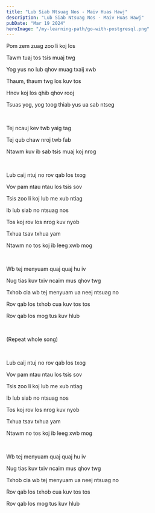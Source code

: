 ```yaml
---
title: "Lub Siab Ntsuag Nos - Maiv Huas Hawj"
description: "Lub Siab Ntsuag Nos - Maiv Huas Hawj"
pubDate: "Mar 19 2024"
heroImage: "/my-learning-path/go-with-postgresql.png"
---
```


Pom zem zuag zoo li koj los

Tawm tuaj tos tsis muaj twg

Yog yus no lub qhov muag txaij xwb

Thaum, thaum twg los kuv tos

Hnov koj los qhib qhov rooj

Tsuas yog, yog toog thiab yus ua sab ntseg

<br />

Tej ncauj kev twb yaig tag

Tej qub chaw nroj twb fab

Ntawm kuv ib sab tsis muaj koj nrog

<br />

Lub caij ntuj no rov qab los txog

Vov pam ntau ntau los tsis sov

Tsis zoo li koj lub me xub ntiag

Ib lub siab no ntsuag nos

Tos koj rov los nrog kuv nyob

Txhua tsav txhua yam

Ntawm no tos koj ib leeg xwb mog

<br />

Wb tej menyuam quaj quaj hu iv

Nug tias kuv txiv ncaim mus qhov twg

Txhob cia wb tej menyuam ua neej ntsuag no

Rov qab los txhob cua kuv tos tos

Rov qab los mog tus kuv hlub

<br />

(Repeat whole song)

<br />

Lub caij ntuj no rov qab los txog

Vov pam ntau ntau los tsis sov

Tsis zoo li koj lub me xub ntiag

Ib lub siab no ntsuag nos

Tos koj rov los nrog kuv nyob

Txhua tsav txhua yam

Ntawm no tos koj ib leeg xwb mog

<br />

Wb tej menyuam quaj quaj hu iv

Nug tias kuv txiv ncaim mus qhov twg

Txhob cia wb tej menyuam ua neej ntsuag no

Rov qab los txhob cua kuv tos tos

Rov qab los mog tus kuv hlub
